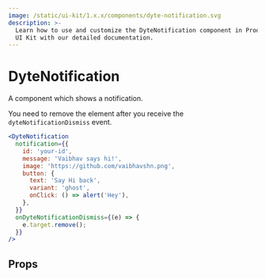 ```yaml
---
image: /static/ui-kit/1.x.x/components/dyte-notification.svg
description: >-
  Learn how to use and customize the DyteNotification component in ProductDB's React
  UI Kit with our detailed documentation.
---
```


# DyteNotification

A component which shows a notification.

You need to remove the element after you receive the
`dyteNotificationDismiss` event.

```jsx live
<DyteNotification
  notification={{
    id: 'your-id',
    message: 'Vaibhav says hi!',
    image: 'https://github.com/vaibhavshn.png',
    button: {
      text: 'Say Hi back',
      variant: 'ghost',
      onClick: () => alert('Hey'),
    },
  }}
  onDyteNotificationDismiss={(e) => {
    e.target.remove();
  }}
/>
```

## Props

<PropsTable of="dyte-notification" />

<head>
  <title>React UI Kit DyteNotification</title>
</head>
